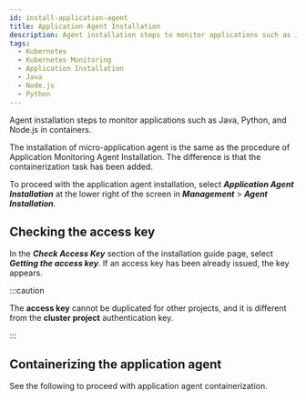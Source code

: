 ```yaml
---
id: install-application-agent
title: Application Agent Installation
description: Agent installation steps to monitor applications such as Java, Python, and Node.js in containers.
tags:
  - Kubernetes
  - Kubernetes Monitoring
  - Application Installation
  - Java
  - Node.js
  - Python
---
```



Agent installation steps to monitor applications such as Java, Python, and Node.js in containers.

The installation of micro-application agent is the same as the procedure of Application Monitoring Agent Installation. The difference is that the containerization task has been added. 

To proceed with the application agent installation, select **_Application Agent Installation_** at the lower right of the screen in **_Management_** > **_Agent Installation_**.

<ImgLang img='k8s-agent2application.png' desc='Application Agent Installation' />

## Checking the access key

<ImgLang img='k8s-application-accesskey.png' desc='Checking the access key' />

In the **_Check Access Key_** section of the installation guide page, select **_Getting the access key_**. If an access key has been already issued, the key appears.

:::caution

The **access key** cannot be duplicated for other projects, and it is different from the **cluster project** authentication key.

:::

## Containerizing the application agent

See the following to proceed with application agent containerization.


<DocCardList/>
